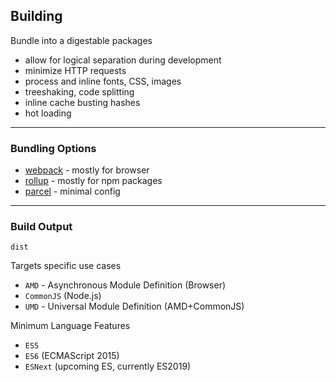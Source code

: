 ## Building

Bundle into a digestable packages

- allow for logical separation during development
- minimize HTTP requests
- process and inline fonts, CSS, images
- treeshaking, code splitting
- inline cache busting hashes
- hot loading

---

### Bundling Options

- [webpack](https://webpack.js.org/) - mostly for browser
- [rollup](https://rollupjs.org/) - mostly for npm packages
- [parcel](https://parceljs.org/) - minimal config

---

### Build Output

`dist`

Targets specific use cases

- `AMD` - Asynchronous Module Definition (Browser)
- `CommonJS` (Node.js)
- `UMD` - Universal Module Definition (AMD+CommonJS)

Minimum Language Features

- `ES5`
- `ES6` (ECMAScript 2015)
- `ESNext` (upcoming ES, currently ES2019)
